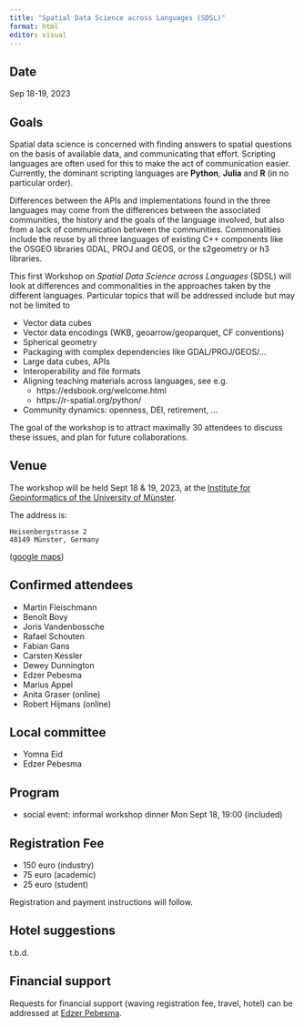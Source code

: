 ```yaml
---
title: "Spatial Data Science across Languages (SDSL)"
format: html
editor: visual
---
```


## Date
Sep 18-19, 2023

## Goals

Spatial data science is concerned with finding answers to spatial
questions on the basis of available data, and communicating that
effort. Scripting languages are often used for this to make the
act of communication easier. Currently, the dominant scripting
languages are **Python**, **Julia** and **R** (in no particular
order). 

Differences between the APIs and implementations found in the three
languages may come from the differences between the associated
communities, the history and the goals of the language involved,
but also from a lack of communication between the communities.
Commonalities include the reuse by all three languages of existing
C++ components like the OSGEO libraries GDAL, PROJ and GEOS, or the
s2geometry or h3 libraries. 

This first Workshop on _Spatial Data Science across Languages_
(SDSL) will look at differences and commonalities in the approaches
taken by the different languages.  Particular topics that will be
addressed include but may not be limited to

* Vector data cubes
* Vector data encodings (WKB, geoarrow/geoparquet, CF conventions)
* Spherical geometry
* Packaging with complex dependencies like GDAL/PROJ/GEOS/…
* Large data cubes, APIs
* Interoperability and file formats
* Aligning teaching materials across languages, see e.g.
    * https://edsbook.org/welcome.html
    * https://r-spatial.org/python/
* Community dynamics: openness, DEI, retirement, …

The goal of the workshop is to attract maximally 30 attendees to
discuss these issues, and plan for future collaborations.

## Venue

The workshop will be held Sept 18 & 19, 2023, at the
[Institute for Geoinformatics of the University of
Münster](https://ifgi.uni-muenster.de/en).

The address is: 

```
Heisenbergstrasse 2
48149 Münster, Germany
```
([google maps](https://goo.gl/maps/o4XRcakq37y8cjJX8))

## Confirmed attendees

* Martin Fleischmann
* Benoît Bovy 
* Joris Vandenbossche
* Rafael Schouten
* Fabian Gans
* Carsten Kessler
* Dewey Dunnington
* Edzer Pebesma
* Marius Appel
* Anita Graser (online)
* Robert Hijmans (online)

## Local committee

* Yomna Eid
* Edzer Pebesma

## Program

* social event: informal workshop dinner Mon Sept 18, 19:00 (included)

## Registration Fee

* 150 euro (industry)
* 75 euro (academic) 
* 25 euro (student)

Registration and payment instructions will follow. 

## Hotel suggestions

t.b.d.

## Financial support

Requests for financial support (waving registration fee, travel, hotel) can be addressed at
[Edzer Pebesma](mailto:edzer.pebesma@uni-muenster.de).
